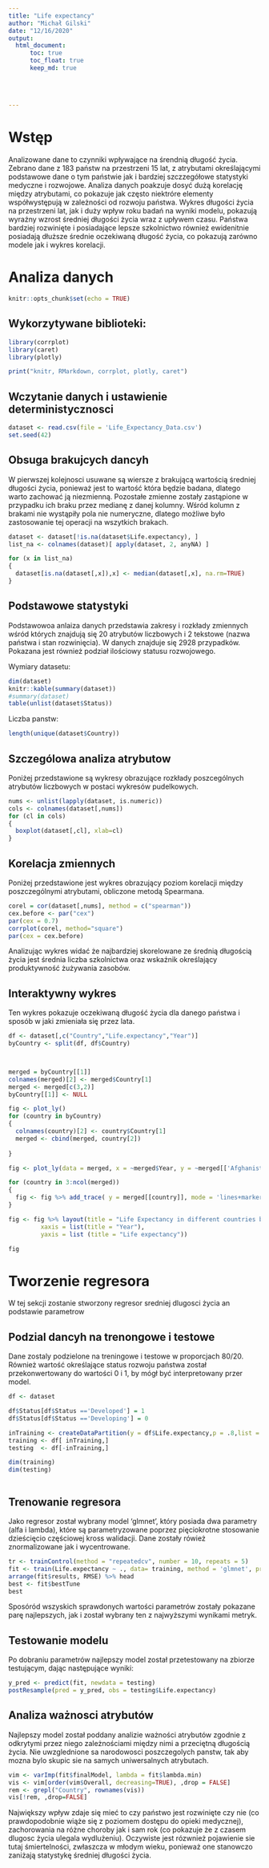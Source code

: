 ---
title: "Life expectancy"
author: "Michał Gilski"
date: "12/16/2020"
output: 
  html_document:
      toc: true
      toc_float: true
      keep_md: true
      
        
        
      
---
# Wstęp

Analizowane dane to czynniki wpływające na śrendnią długość życia. Zebrano dane z 183 państw na przestrzeni 15 lat, z atrybutami określającymi podstawowe dane o tym państwie jak i bardziej szczzegółowe statystyki medyczne i rozwojowe. Analiza danych poakzuje dosyć dużą korelację między atrybutami, co pokazuje jak często niektróre elementy współwystępują w zależności od rozwoju państwa. Wykres długości życia na przestrzeni lat, jak i duży wpływ roku badań na wyniki modelu, pokazują wyraźny wzrost średniej długości życia wraz z upływem czasu. Państwa bardziej rozwinięte i posiadające lepsze szkolnictwo również ewidenitnie posiadają dłuższe średnie oczekiwaną długość życia, co pokazują zarówno modele jak i wykres korelacji.


# Analiza danych

```{r setup, include=FALSE}
knitr::opts_chunk$set(echo = TRUE)

```
## Wykorzytywane biblioteki:
```{r libraries, echo=FALSE, results='hide'}
library(corrplot)
library(caret)
library(plotly)
```
```{r libs list, echo=FALSE}
print("knitr, RMarkdown, corrplot, plotly, caret")
```

## Wczytanie danych i ustawienie deterministycznosci
```{r read dataset, echo=TRUE}
dataset <- read.csv(file = 'Life_Expectancy_Data.csv')
set.seed(42)
```

## Obsuga brakujcych dancyh

W pierwszej kolejnosci usuwane są wiersze z brakującą wartością średniej długości życia, ponieważ jest to wartość która będzie badana, dlatego warto zachować ją niezmienną. Pozostałe zmienne zostały zastąpione w przypadku ich braku przez medianę z danej kolumny. Wśród kolumn z brakami nie wystąpiły pola nie numeryczne, dlatego możliwe było zastosowanie tej operacji na wszytkich brakach.
```{r handle missing data}
dataset <- dataset[!is.na(dataset$Life.expectancy), ]
list_na <- colnames(dataset)[ apply(dataset, 2, anyNA) ]

for (x in list_na)
{
  dataset[is.na(dataset[,x]),x] <- median(dataset[,x], na.rm=TRUE)
}

```

## Podstawowe statystyki

Podstawowoa anlaiza danych przedstawia zakresy i rozkłady zmiennych wśród których znajdują się 20 atrybutów liczbowych i 2 tekstowe (nazwa państwa i stan rozwinięcia). W danych znajduje się 2928 przypadków. Pokazana jest również podział ilościowy statusu rozwojowego.

Wymiary datasetu:
```{r basic statistics, echo=FALSE}
dim(dataset)
knitr::kable(summary(dataset))
#summary(dataset)
table(unlist(dataset$Status))
```
Liczba panstw:
```{r a, echo=FALSE}
length(unique(dataset$Country))

```

## Szczególowa analiza atrybutow

Poniżej przedstawione są wykresy obrazujące rozkłady poszcególnych atrybutów liczbowych  w postaci wykresów pudelkowych.
```{r detailed analysis}
nums <- unlist(lapply(dataset, is.numeric))
cols <- colnames(dataset[,nums])
for (cl in cols)
{
  boxplot(dataset[,cl], xlab=cl)
}
```

## Korelacja zmiennych

Poniżej przedstawione jest wykres obrazujący poziom korelacji między poszczególnymi atrybutami, obliczone metodą Spearmana.
```{r correlation, echo=FALSE}

corel = cor(dataset[,nums], method = c("spearman"))
cex.before <- par("cex")
par(cex = 0.7)
corrplot(corel, method="square")
par(cex = cex.before)

```
Analizując wykres widać że najbardziej skorelowane ze średnią długością życia jest średnia liczba szkolnictwa oraz wskaźnik określający produktywność żużywania zasobów.

## Interaktywny wykres
Ten wykres pokazuje oczekiwaną długość życia dla danego państwa i sposób w jaki zmieniała się przez lata.

```{r interactive plot}
df <- dataset[,c("Country","Life.expectancy","Year")]
byCountry <- split(df, df$Country)



merged = byCountry[[1]]
colnames(merged)[2] <- merged$Country[1]
merged <- merged[c(3,2)]
byCountry[[1]] <- NULL

fig <- plot_ly()
for (country in byCountry)
{
  colnames(country)[2] <- country$Country[1]
  merged <- cbind(merged, country[2])
  
}

fig <- plot_ly(data = merged, x = ~merged$Year, y = ~merged[['Afghanistan']], name = 'Afghanistan', type = 'scatter', mode = 'lines+markers')

for (country in 3:ncol(merged))
{
  fig <- fig %>% add_trace( y = merged[[country]], mode = 'lines+markers', name = colnames(merged)[country])
}

fig <- fig %>% layout(title = "Life Expectancy in different countries by year",
         xaxis = list(title = "Year"),
         yaxis = list (title = "Life expectancy"))

fig

```

# Tworzenie regresora

W tej sekcji zostanie stworzony regresor sredniej dlugosci życia an podstawie parametrow

## Podzial dancyh na trenongowe i testowe

Dane zostaly podzielone na treningowe i testowe w proporcjach 80/20. Również wartość określające status rozwoju państwa został przekonwertowany do wartości 0 i 1, by mógł być interpretowany przer model.
```{r spliting}


df <- dataset

df$Status[df$Status =='Developed'] = 1
df$Status[df$Status =='Developing'] = 0

inTraining <- createDataPartition(y = df$Life.expectancy,p = .8,list = FALSE)
training <- df[ inTraining,]
testing  <- df[-inTraining,]

dim(training)
dim(testing)



```

## Trenowanie regresora

Jako regresor został wybrany model 'glmnet', który posiada dwa parametry (alfa i lambda), które są parametryzowane poprzez pięciokrotne stosowanie dzieścięcio częściowej kross walidacji. Dane zostały rówież znormalizowane jak i wycentrowane. 
```{r regression}
tr <- trainControl(method = "repeatedcv", number = 10, repeats = 5)
fit <- train(Life.expectancy ~ ., data= training, method = 'glmnet', preProcess = c("center", "scale"), trControl = tr)
arrange(fit$results, RMSE) %>% head
best <- fit$bestTune
best

```
Sposóród wszyskich sprawdonych wartości parametrów zostały pokazane parę najlepszych, jak i został wybrany ten z najwyższymi wynikami metryk.

## Testowanie modelu

Po dobraniu parametrów najlepszy model został przetestowany na zbiorze testującym, dając następujące wyniki:
```{r testing}
y_pred <- predict(fit, newdata = testing)
postResample(pred = y_pred, obs = testing$Life.expectancy)
```

## Analiza ważnosci atrybutów

Najlepszy model został poddany analizie ważności atrybutów zgodnie z odkrytymi przez niego zależnościami między nimi a przeciętną długością życia. Nie uwzglednione sa narodowosci poszczegolych panstw, tak aby mozna bylo skupic sie na samych uniwersalnych atrybutach.
```{r attributes analysis}
vim <- varImp(fit$finalModel, lambda = fit$lambda.min)
vis <- vim[order(vim$Overall, decreasing=TRUE), ,drop = FALSE]
rem <- grepl("Country", rownames(vis))
vis[!rem, ,drop=FALSE]
```
Największy wpływ zdaje się mieć to czy państwo jest rozwinięte czy nie (co prawdopodobnie wiąże się z poziomem dostępu do opieki medycznej), zachorowania na różne choroby jak i sam rok (co pokazuje że z czasem dlugosc życia ulegala wydlużeniu). Oczywiste jest rózwnież pojawienie sie tutaj śmiertelności, zwłaszcza w młodym wieku, ponieważ one stanowczo zaniżają statystykę średniej długości życia. 
